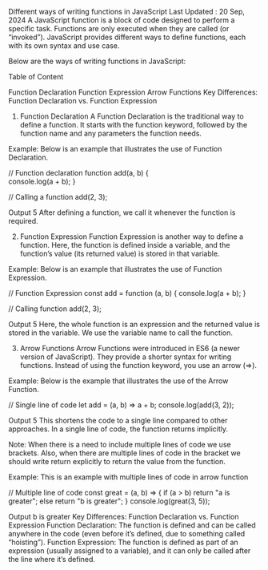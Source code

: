 Different ways of writing functions in JavaScript
Last Updated : 20 Sep, 2024
A JavaScript function is a block of code designed to perform a specific task. Functions are only executed when they are called (or “invoked”). JavaScript provides different ways to define functions, each with its own syntax and use case.

Below are the ways of writing functions in JavaScript:

Table of Content

Function Declaration
Function Expression
Arrow Functions
Key Differences: Function Declaration vs. Function Expression
1. Function Declaration
A Function Declaration is the traditional way to define a function. It starts with the function keyword, followed by the function name and any parameters the function needs.

Example: Below is an example that illustrates the use of Function Declaration.




// Function declaration 
function add(a, b) {         
    console.log(a + b);
}

// Calling a function
add(2, 3);

Output
5
After defining a function, we call it whenever the function is required.

2. Function Expression
Function Expression is another way to define a function. Here, the function is defined inside a variable, and the function’s value (its returned value) is stored in that variable.

Example: Below is an example that illustrates the use of Function Expression.




// Function Expression
const add = function (a, b) {
    console.log(a + b);
}

// Calling function
add(2, 3);

Output
5
Here, the whole function is an expression and the returned value is stored in the variable. We use the variable name to call the function.

3. Arrow Functions
Arrow Functions were introduced in ES6 (a newer version of JavaScript). They provide a shorter syntax for writing functions. Instead of using the function keyword, you use an arrow (=>).

Example: Below is the example that illustrates the use of the Arrow Function.




// Single line of code
let add = (a, b) => a + b;
console.log(add(3, 2));

Output
5
This shortens the code to a single line compared to other approaches. In a single line of code, the function returns implicitly.

Note: When there is a need to include multiple lines of code we use brackets. Also, when there are multiple lines of code in the bracket we should write return explicitly to return the value from the function.


Example: This is an example with multiple lines of code in arrow function




// Multiple line of code
const great = (a, b) => {
    if (a > b)
        return "a is greater";
    else
        return "b is greater";
}
console.log(great(3, 5));

Output
b is greater
Key Differences: Function Declaration vs. Function Expression
Function Declaration: The function is defined and can be called anywhere in the code (even before it’s defined, due to something called “hoisting”).
Function Expression: The function is defined as part of an expression (usually assigned to a variable), and it can only be called after the line where it’s defined.